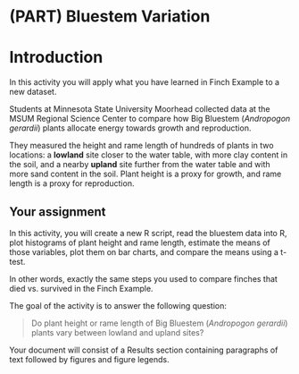 # (PART) Bluestem Variation {-}

# Introduction

In this activity you will apply what you have learned in Finch Example to a new dataset.

Students at Minnesota State University Moorhead collected data at the MSUM Regional Science Center to compare how Big Bluestem (*Andropogon gerardii*) plants allocate energy towards growth and reproduction. 

They measured the height and rame length of hundreds of plants in two locations: a **lowland** site closer to the water table, with more clay content in the soil, and a nearby **upland** site further from the water table and with more sand content in the soil. Plant height is a proxy for growth, and rame length is a proxy for reproduction.

## Your assignment

In this activity, you will create a new R script, read the bluestem data into R, plot histograms of plant height and rame length, estimate the means of those variables, plot them on bar charts, and compare the means using a t-test.

In other words, exactly the same steps you used to compare finches that died vs. survived in the Finch Example.

The goal of the activity is to answer the following question:

<blockquote class="text-success">Do plant height or rame length of Big Bluestem (<i>Andropogon gerardii</i>) plants vary between lowland and upland sites?</blockquote>

Your document will consist of a Results section containing paragraphs of text followed by figures and figure legends. 
